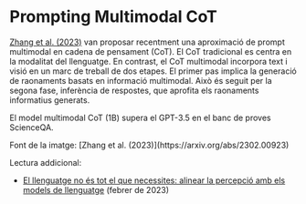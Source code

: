 # Prompting Multimodal CoT


[Zhang et al. (2023)](https://arxiv.org/abs/2302.00923) van proposar recentment una aproximació de prompt multimodal en cadena de pensament (CoT). El CoT tradicional es centra en la modalitat del llenguatge. En contrast, el CoT multimodal incorpora text i visió en un marc de treball de dos etapes. El primer pas implica la generació de raonaments basats en informació multimodal. Això és seguit per la segona fase, inferència de respostes, que aprofita els raonaments informatius generats.

El model multimodal CoT (1B) supera el GPT-3.5 en el banc de proves ScienceQA.

<Captura de pantalla src={MCOT} alt="MCOT" />
Font de la imatge: [Zhang et al. (2023)](https://arxiv.org/abs/2302.00923)

Lectura addicional:
- [El llenguatge no és tot el que necessites: alinear la percepció amb els models de llenguatge](https://arxiv.org/abs/2302.14045) (febrer de 2023)